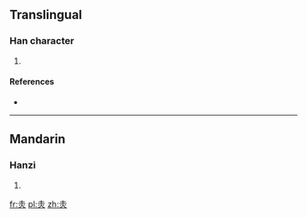 ==Translingual==

===Han character===
{{Han char|rn=86|rad=火|as=03|sn=7|four=|canj=GF}}

# {{defn|Han|sort=火03}}

====References====
* {{Han ref|kx=0666.160|dkj=18877|dj=1075.210|hdz=32189.050|uh=707B|ud=28795}}

----

==Mandarin==

===Hanzi===
{{cmn-hanzi|pin=[[chì]] ([[chi4]])|wg=ch'ih<sup>4</sup>}}

# {{defn|lang=cmn|sort=火03}}

[[fr:灻]]
[[pl:灻]]
[[zh:灻]]